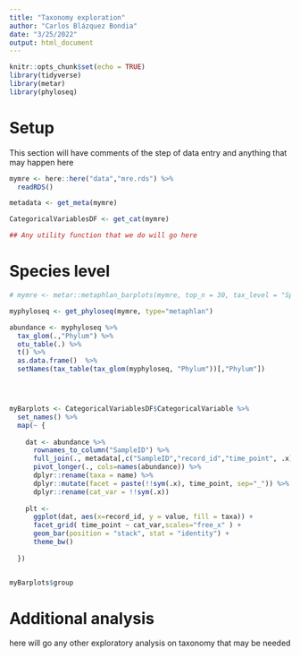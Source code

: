 ```yaml
---
title: "Taxonomy exploration"
author: "Carlos Blázquez Bondia"
date: "3/25/2022"
output: html_document
---
```


```r
knitr::opts_chunk$set(echo = TRUE)
library(tidyverse)
library(metar)
library(phyloseq)
```

# Setup

This section will have comments of the step of data entry and anything that may happen here

```r
mymre <- here::here("data","mre.rds") %>%
  readRDS()

metadata <- get_meta(mymre)

CategoricalVariablesDF <- get_cat(mymre)

```


```r

## Any utility function that we do will go here

```



# Species level



```r
# mymre <- metar::metaphlan_barplots(mymre, top_n = 30, tax_level = "Species", save_files = F)

myphyloseq <- get_phyloseq(mymre, type="metaphlan")

abundance <- myphyloseq %>%
  tax_glom(.,"Phylum") %>%
  otu_table(.) %>%
  t() %>%
  as.data.frame()  %>%
  setNames(tax_table(tax_glom(myphyloseq, "Phylum"))[,"Phylum"])




myBarplots <- CategoricalVariablesDF$CategoricalVariable %>%
  set_names() %>%
  map(~ {
    
    dat <- abundance %>%
      rownames_to_column("SampleID") %>%
      full_join(., metadata[,c("SampleID","record_id","time_point", .x)], by="SampleID") %>%
      pivot_longer(., cols=names(abundance)) %>%
      dplyr::rename(taxa = name) %>%
      dplyr::mutate(facet = paste(!!sym(.x), time_point, sep="_")) %>%
      dplyr::rename(cat_var = !!sym(.x))
    
    plt <- 
      ggplot(dat, aes(x=record_id, y = value, fill = taxa)) +
      facet_grid( time_point ~ cat_var,scales="free_x" ) +
      geom_bar(position = "stack", stat = "identity") +
      theme_bw() 
    
  })


myBarplots$group

```




# Additional analysis

here will go any other exploratory analysis on taxonomy that may be needed
